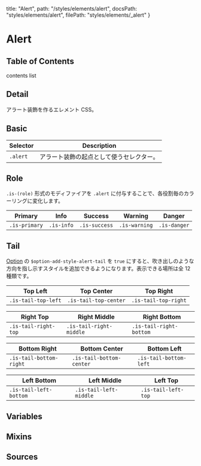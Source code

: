   title: "Alert",
  path: "/styles/elements/alert",
  docsPath: "styles/elements/alert",
  filePath: "styles/elements/_alert"
}


# Alert

## Table of Contents

contents list

## Detail

アラート装飾を作るエレメント CSS。

## Basic

| Selector | Description                              |
| -------- | ---------------------------------------- |
| `.alert` | アラート装飾の起点として使うセレクター。 |

## Role

`.is-(role)` 形式のモディファイアを `.alert` に付与することで、各役割毎のカラーリングに変化します。

| Primary       | Info       | Success       | Warning       | Danger       |
| ------------- | ---------- | ------------- | ------------- | ------------ |
| `.is-primary` | `.is-info` | `.is-success` | `.is-warning` | `.is-danger` |

## Tail

[Option](/configs/variables/option#option-add-style-xxxx) の `$option-add-style-alert-tail` を `true` にすると、吹き出しのような方向を指し示すスタイルを追加できるようになります。表示できる場所は全 12 種類です。

| Top Left            | Top Center            | Top Right            |
| ------------------- | --------------------- | -------------------- |
| `.is-tail-top-left` | `.is-tail-top-center` | `.is-tail-top-right` |

| Right Top            | Right Middle            | Right Bottom            |
| -------------------- | ----------------------- | ----------------------- |
| `.is-tail-right-top` | `.is-tail-right-middle` | `.is-tail-right-bottom` |

| Bottom Right            | Bottom Center            | Bottom Left            |
| ----------------------- | ------------------------ | ---------------------- |
| `.is-tail-bottom-right` | `.is-tail-bottom-center` | `.is-tail-bottom-left` |

| Left Bottom            | Left Middle            | Left Top            |
| ---------------------- | ---------------------- | ------------------- |
| `.is-tail-left-bottom` | `.is-tail-left-middle` | `.is-tail-left-top` |

## Variables

<PreviewVariablesDouble filePath={meta.filePath} viewCompiled={true} />

## Mixins

<PreviewMixins filePath={meta.filePath} />

## Sources

<PreviewSources
  title={meta.title}
  docsPath={meta.docsPath}
  scssPath={meta.filePath}
/>
